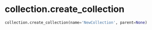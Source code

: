 # collection.create_collection { #databpy.collection.create_collection }

```python
collection.create_collection(name='NewCollection', parent=None)
```

